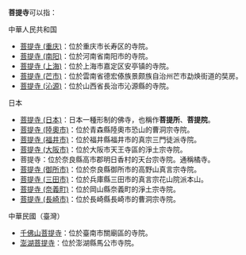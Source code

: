 '''菩提寺'''可以指：

;中華人民共和国
* [[菩提寺_(重庆)|菩提寺 (重庆)]]：位於重庆市长寿区的寺院。
* [[菩提寺_(南阳)|菩提寺 (南阳)]]：位於河南省南阳市的寺院。
* [[菩提寺_(上海)|菩提寺 (上海)]]：位於上海市嘉定区安亭镇的寺院。
* [[菩提寺_(芒市)|菩提寺 (芒市)]]：位於雲南省德宏傣族景颇族自治州芒市勐焕街道的奘房。
* [[菩提寺_(沁源)|菩提寺 (沁源)]]：位於山西省長治市沁源縣的寺院。

;日本
* [[菩提寺_(日本)|菩提寺 (日本)]]：日本一種形制的佛寺，也稱作'''菩提所'''、'''菩提院'''。
* [[菩提寺_(陸奧市)|菩提寺 (陸奧市)]]：位於青森縣陸奧市恐山的曹洞宗寺院。
* [[菩提寺_(福井市)|菩提寺 (福井市)]]：位於福井縣福井市的真宗三門徒派寺院。
* [[菩提寺_(大阪市)|菩提寺 (大阪市)]]：位於大阪市天王寺區的淨土宗寺院。
* 菩提寺：位於奈良縣高市郡明日香村的天台宗寺院。通稱橘寺。
* [[菩提寺_(御所市)|菩提寺 (御所市)]]：位於奈良縣御所市的高野山真言宗寺院。
* [[菩提寺_(三田市)|菩提寺 (三田市)]]：位於兵庫縣三田市的真言宗花山院派本山。
* [[菩提寺_(奈義町)|菩提寺 (奈義町)]]：位於岡山縣奈義町的淨土宗寺院。
* [[菩提寺_(長崎市)|菩提寺 (長崎市)]]：位於長崎縣長崎市的曹洞宗寺院。

;中華民國（臺灣）
* [[千佛山菩提寺|千佛山菩提寺]]：位於臺南市關廟區的寺院。
*[[澎湖菩提寺|澎湖菩提寺]]：位於澎湖縣馬公市寺院。

{{disambig|Cat=三字佛寺消歧義|P}}